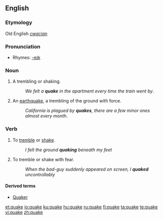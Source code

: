 ==English==

===Etymology===
Old English ''[[cwacian]]''

===Pronunciation===
*Rhymes: [[Rhymes:English:-eɪk|-eɪk]]

===Noun===
{{en-noun}}

# A trembling or shaking.
#:''We felt a '''quake''' in the apartment every time the train went by''.
# An [[earthquake]], a trembling of the ground with force.
#:''California is plagued by '''quakes''', there are a few minor ones almost every month''.

===Verb===
{{en-verb|quak|ing}}

# To [[tremble]] or [[shake]].
#:''I felt the ground '''quaking''' beneath my feet''
# To tremble or shake with fear.
#:''When the bad-guy suddenly appeared on screen, I '''quaked''' uncontrollably''

====Derived terms====
* [[Quaker]]

[[et:quake]]
[[io:quake]]
[[ku:quake]]
[[hu:quake]]
[[ru:quake]]
[[fi:quake]]
[[ta:quake]]
[[te:quake]]
[[vi:quake]]
[[zh:quake]]